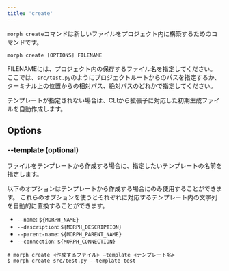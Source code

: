 ```yaml
---
title: 'create'
---
```


`morph create`コマンドは新しいファイルをプロジェクト内に構築するためのコマンドです。

```shell
morph create [OPTIONS] FILENAME
```

FILENAMEには、プロジェクト内の保存するファイル名を指定してください。
ここでは、`src/test.py`のようにプロジェクトルートからのパスを指定するか、ターミナル上の位置からの相対パス、絶対パスのどれかで指定してください。

テンプレートが指定されない場合は、CLIから拡張子に対応した初期生成ファイルを自動作成します。

## Options

### --template (optional)

ファイルをテンプレートから作成する場合に、指定したいテンプレートの名前を指定します。

以下のオプションはテンプレートから作成する場合にのみ使用することができます。
これらのオプションを使うとそれぞれに対応するテンプレート内の文字列を自動的に置換することができます。

- `--name`: `${MORPH_NAME}`
- `--description`: `${MORPH_DESCRIPTION}`
- `--parent-name`: `${MORPH_PARENT_NAME}`
- `--connection`: `${MORPH_CONNECTION}`

```shell
# morph create <作成するファイル> —template <テンプレート名>
$ morph create src/test.py --template test
```
